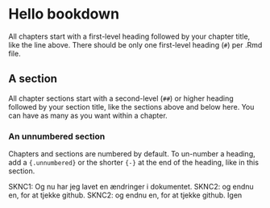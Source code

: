 # Hello bookdown 

All chapters start with a first-level heading followed by your chapter title, like the line above. There should be only one first-level heading (`#`) per .Rmd file.

## A section

All chapter sections start with a second-level (`##`) or higher heading followed by your section title, like the sections above and below here. You can have as many as you want within a chapter.

### An unnumbered section {-}

Chapters and sections are numbered by default. To un-number a heading, add a `{.unnumbered}` or the shorter `{-}` at the end of the heading, like in this section.



SKNC1: Og nu har jeg lavet en ændringer i dokumentet. 
SKNC2: og endnu en, for at tjekke github. 
SKNC2: og endnu en, for at tjekke github. Igen